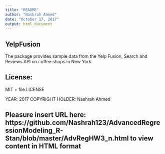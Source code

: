 ```yaml
---
title: "README"
author: "Nashrah Ahmed"
date: "October 17, 2017"
output: html_document
---
```


## YelpFusion

The package provides sample data from the Yelp Fusion, Search and Reviews API on coffee shops in New York.

## License: 

MIT + file LICENSE

YEAR: 2017
COPYRIGHT HOLDER: Nashrah Ahmed

## Pleasure insert URL here: https://github.com/Nashrah123/AdvancedRegressionModeling_R-Stan/blob/master/AdvRegHW3_n.html to view content in HTML format
